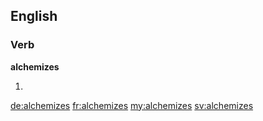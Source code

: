 ==English==

===Verb===
'''alchemizes'''

# {{en-third-person singular of|alchemize}}

[[de:alchemizes]]
[[fr:alchemizes]]
[[my:alchemizes]]
[[sv:alchemizes]]